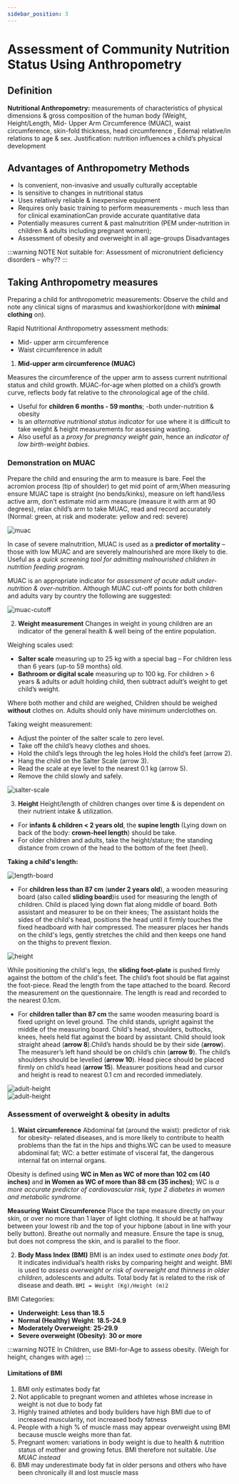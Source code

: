 ```yaml
---
sidebar_position: 3
---
```


# Assessment of Community Nutrition Status Using Anthropometry

## Definition

**Nutritional Anthropometry:** measurements of characteristics of physical dimensions & gross composition of the human
body (Weight, Height/Length, Mid- Upper Arm Circumference (MUAC), waist circumference, skin-fold thickness, head circumference , Edema) relative/in relations to age & sex. Justification: nutrition influences a child’s physical development

## Advantages of Anthropometry Methods

- Is convenient, non-invasive and usually culturally acceptable
- Is sensitive to changes in nutritional status
- Uses relatively reliable & inexpensive equipment
- Requires only basic training to perform measurements - much less than for clinical
  examinationCan provide accurate quantitative data
- Potentially measures current & past malnutrition (PEM under-nutrition in children &
  adults including pregnant women);
- Assessment of obesity and overweight in all age-groups
  Disadvantages

:::warning NOTE
Not suitable for: Assessment of micronutrient deficiency disorders – why??
:::

## Taking Anthropometry measures

Preparing a child for anthropometric measurements: Observe the child and note any clinical signs of marasmus and kwashiorkor(done with **minimal clothing** on).

Rapid Nutritional Anthropometry assessment methods:

- Mid- upper arm circumference
- Waist circumference in adult

1. **Mid-upper arm circumference (MUAC)**

Measures the circumference of the upper arm to assess current nutritional status and child growth. MUAC-for-age when plotted on a child’s growth curve, reflects body fat relative to the chronological age of the child.

- Useful for **children 6 months - 59 months**; -both under-nutrition & obesity
- Is an _alternative nutritional status indicator_ for use where it is difficult to take weight & height measurements for assessing wasting.
- Also useful as a _proxy for pregnancy weight gain_, hence an _indicator of low birth-weight babies._

### Demonstration on MUAC

Prepare the child and ensuring the arm to measure is bare. Feel the acromion process (tip of shoulder) to get mid point of arm;When measuring ensure MUAC tape is straight (no bends/kinks), measure on left hand/less active arm, don’t estimate mid arm measure (measure it with arm at 90 degrees), relax child’s arm to take MUAC, read and record accurately (Normal: green, at risk and moderate: yellow and red: severe)

<div style={{ display: 'flex', justifyContent: 'center' }}>
  <img src="https://i.imgur.com/02yALc5.png" alt="muac" />
</div>

In case of severe malnutrition, MUAC is used as a **predictor of mortality** – those with low MUAC and are severely malnourished are more likely to die. Useful as a _quick screening tool for admitting malnourished children in nutrition feeding program._

MUAC is an appropriate indicator for _assessment of acute adult under-nutrition & over-nutrition_. Although MUAC cut-off points for both children and adults vary by country the following are suggested:

<div style={{ display: 'flex', justifyContent: 'center' }}>
  <img src="https://i.imgur.com/wRBwhLs.png" alt="muac-cutoff" />
</div>

2. **Weight measurement**
   Changes in weight in young children are an indicator of the general health & well being of the entire population.

Weighing scales used:

- **Salter scale** measuring up to 25 kg with a special bag – For children less than 6 years (up-to 59 months) old.
- **Bathroom or digital scale** measuring up to 100 kg. For children > 6 years & adults or adult holding
  child, then subtract adult’s weight to get child’s weight.

Where both mother and child are weighed, Children should be weighed **without** clothes on. Adults
should only have minimum underclothes on.

Taking weight measurement:

- Adjust the pointer of the salter scale to zero level.
- Take off the child’s heavy clothes and shoes.
- Hold the child’s legs through the leg holes Hold the child’s feet (arrow 2).
- Hang the child on the Salter Scale (arrow 3).
- Read the scale at eye level to the nearest 0.1 kg (arrow 5).
- Remove the child slowly and safely.

<div style={{ display: 'flex', justifyContent: 'center' }}>
  <img src="https://i.imgur.com/3srgxni.png" alt="salter-scale" />
</div>

3. **Height**
   Height/length of children changes over time & is dependent on their nutrient intake & utilization.

- For **infants & children < 2 years old**, the **supine length** (Lying down on back of the body: **crown-heel length**) should be take.
- For older children and adults, take the height/stature; the standing distance from crown of the head to the bottom of the feet (heel).

**Taking a child's length:**

<div style={{ display: 'flex', justifyContent: 'center' }}>
  <img src="https://i.imgur.com/JlEq3jd.png" alt="length-board" />
</div>

- For **children less than 87 cm** (**under 2 years old**), a wooden measuring board (also called **sliding board**)is used for measuring the length of children. Child is placed lying down flat along middle of board. Both assistant and measurer to be on their knees; The assistant holds the sides of the child's head, positions the head until it firmly touches the fixed headboard with hair compressed. The measurer places her hands on the child's legs, gently stretches the child and then keeps one hand on the thighs to prevent flexion.

<div style={{ display: 'flex', justifyContent: 'center' }}>
  <img src="https://i.imgur.com/S8KpOXi.png" alt="height" />
</div>

While positioning the child's legs, the **sliding foot-plate** is pushed firmly against the bottom of the child's feet. The child’s foot should be flat against the foot-piece. Read the length from the tape attached to the board. Record the measurement on the questionnaire. The length is read and recorded to the nearest 0.1cm.

- For **children taller than 87 cm** the same wooden measuring board is fixed upright on level ground. The child stands, upright against the middle of the measuring board. Child's head, shoulders, buttocks, knees, heels held flat against the board by assistant. Child should look straight ahead (**arrow 8**).Child’s hands should be by their side (**arrow**). The measurer’s left hand should be on child’s chin (**arrow 9**). The child’s shoulders should be levelled (**arrow 10**). Head piece should be placed firmly on child’s head (**arrow 15**). Measurer positions head and cursor and height is read to nearest 0.1 cm and recorded immediately.

<div style={{ display: 'flex', justifyContent: 'center' }}>
  <img src="https://i.imgur.com/HVaztZW.png" alt="adult-height" />
</div>

<div style={{ display: 'flex', justifyContent: 'center' }}>
  <img src="https://i.imgur.com/3FqWJdU.png" alt="adult-height" />
</div>

### Assessment of overweight & obesity in adults

1. **Waist circumference**
   Abdominal fat (around the waist): predictor of risk for obesity- related diseases, and is more likely to contribute to health problems than the fat in the hips and thighs.WC can be used to measure abdominal fat; WC: a better estimate of visceral fat, the dangerous internal fat on internal organs.

Obesity is defined using **WC in Men as WC of more than 102 cm (40 inches)** and **in Women as WC of more than 88 cm (35 inches)**; WC is _a more accurate predictor of cardiovascular risk, type 2 diabetes in women and metabolic syndrome._

**Measuring Waist Circumference**
Place the tape measure directly on your skin, or over no more than 1 layer of light clothing. It should be at halfway between your lowest rib and the top of your hipbone (about in line with your belly button). Breathe out normally and measure. Ensure the tape is snug, but does not compress the skin, and is parallel to the floor.

2. **Body Mass Index (BMI)**
   BMI is an index used to _estimate ones body fat_. It indicates individual’s health risks by comparing height and weight. BMI is used to _assess overweight or risk of overweight and thinness in older children_, adolescents and adults. Total body fat is related to the risk of disease and death.
   `BMI = Weight (Kg)/Height (m)2`

BMI Categories:

- **Underweight**: **Less than 18.5**
- **Normal (Healthy) Weight**: **18.5-24.9**
- **Moderately Overweight**: **25-29.9**
- **Severe overweight (Obesity)**: **30 or more**

:::warning NOTE
In Children, use BMI-for-Age to assess obesity. (Weigh for height, changes with age)
:::

#### Limitations of BMI

1. BMI only estimates body fat
2. Not applicable to pregnant women and athletes whose increase in weight is not due to
   body fat
3. Highly trained athletes and body builders have high BMI due to of increased muscularity, not increased body fatness
4. People with a high % of muscle mass may appear overweight using BMI because muscle weighs more than fat.
5. Pregnant women: variations in body weight is due to health & nutrition status of mother and growing fetus. BMI therefore not suitable. _Use MUAC instead_
6. BMI may underestimate body fat in older persons and others who have been chronically ill and lost muscle mass
